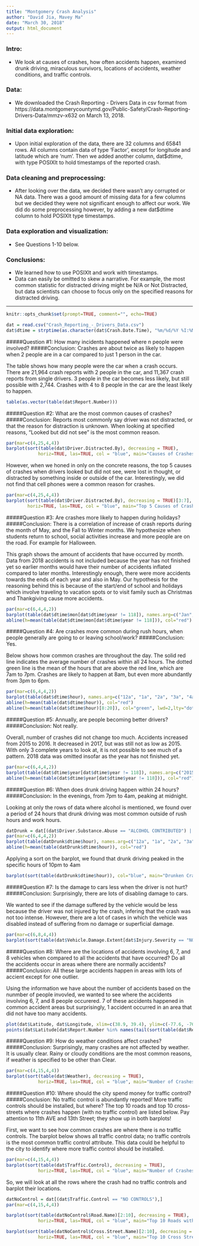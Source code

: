 ```yaml
---
title: "Montgomery Crash Analysis"
author: "David Jia, Mavey Ma"
date: "March 30, 2018"
output: html_document
---
```


### Intro: 
* We look at causes of crashes, how often accidents happen, examined drunk driving, miraculous survivors, locations of accidents, weather conditions, and traffic controls.

### Data: 
* We downloaded the Crash Reporting - Drivers Data in csv format from https://data.montgomerycountymd.gov/Public-Safety/Crash-Reporting-Drivers-Data/mmzv-x632 on March 13, 2018. 

### Initial data exploration:
* Upon initial exploration of the data, there are 32 columns and 65841 rows. All columns contain data of type 'Factor', except for longitude and latitude which are 'num'. Then we added another column, dat$dtime, with type POSIXlt to hold timestamps of the reported crash.

### Data cleaning and preprocessing:
* After looking over the data, we decided there wasn't any corrupted or NA data. There was a good amount of missing data for a few columns but we decided they were not significant enough to affect our work. We did do some preprocessing however, by adding a new dat$dtime column to hold POSIXlt type timestamps.

### Data exploration and visualization:
* See Questions 1-10 below.

### Conclusions:
* We learned how to use POSIXlt and work with timestamps.
* Data can easily be omitted to skew a narrative. For example, the most common statistic for distracted driving might be N/A or Not Distracted, but data scientists can choose to focus only on the specified reasons for distracted driving. 

----------------------------------------------------------------------------------------


```r
knitr::opts_chunk$set(prompt=TRUE, comment="", echo=TRUE)
```

```r
dat = read.csv("Crash_Reporting_-_Drivers_Data.csv")
dat$dtime = strptime(as.character(dat$Crash.Date.Time), "%m/%d/%Y %I:%M:%S %p", tz="America/New_York")
```

#####Question #1: How many incidents happened where n people were involved?
#####Conclusion: Crashes are about twice as likely to happen when 2 people are in a car compared to just 1 person in the car.
    
The table shows how many people were the car when a crash occurs. There are 21,964 crash reports with 2 people in the car, and 11,367 crash reports from single drivers. 3 people in the car becomes less likely, but still possible with 2,744. Crashes with 4 to 8 people in the car are the least likely to happen. 

```r
table(as.vector(table(dat$Report.Number))) 
```

#####Question #2: What are the most common causes of crashes?
#####Conclusion: Reports most commonly say driver was not distracted, or that the reason for distraction is unknown. When looking at specified reasons, "Looked but did not see" is the most common reason. 

```r
par(mar=c(4,25,4,4))
barplot(sort(table(dat$Driver.Distracted.By), decreasing = TRUE), 
            horiz=TRUE, las=TRUE, col = "blue", main="Causes of Crashes")
```

However, when we honed in only on the concrete reasons, the top 5 causes of crashes when drivers looked but did not see, were lost in thought, or distracted by something inside or outside of the car. Interestingly, we did not find that cell phones were a common reason for crashes.

```r
par(mar=c(4,25,4,4))
barplot(sort(table(dat$Driver.Distracted.By), decreasing = TRUE)[3:7], 
        horiz=TRUE, las=TRUE, col = "blue", main="Top 5 Causes of Crashes")
```

#####Question #3: Are crashes more likely to happen during holidays?
#####Conclusion: There is a correlation of increase of crash reports during the month of May, and the Fall to Winter months. We hypothesize when students return to school, social activities increase and more people are on the road. For example for Halloween. 

This graph shows the amount of accidents that have occurred by month. Data from 2018 accidents is not included because the year has not finished yet so earlier months would have their number of accidents inflated compared to later months. Interestingly enough, there were more accidents towards the ends of each year and also in May. Our hypothesis for the reasoning behind this is because of the start/end of school and holidays which involve traveling to vacation spots or to visit family such as Christmas and Thankgiving cause more accidents. 

```r
par(mar=c(6,4,4,2))
barplot(table(dat$dtime$mon[dat$dtime$year != 118]), names.arg=c("Jan", "Feb", "Mar", "Apr", "May", "Jun", "Jul", "Aug", "Sep", "Oct", "Nov", "Dec"), col="blue", main="Accidents by Month", xlab="Month", ylab="Number of Accidents", ylim=c(0, 6000))
abline(h=mean(table(dat$dtime$mon[dat$dtime$year != 118])), col="red")
```

#####Question #4: Are crashes more common during rush hours, when people generally are going to or leaving school/work?
#####Conclusion: Yes.

Below shows how common crashes are throughout the day. The solid red line indicates the average number of crashes within all 24 hours. The dotted green line is the mean of the hours that are above the red line, which are 7am to 7pm. Crashes are likely to happen at 8am, but even more abundantly from 3pm to 6pm. 

```r
par(mar=c(6,4,4,2))
barplot(table(dat$dtime$hour), names.arg=c("12a", "1a", "2a", "3a", "4a", "5a", "6a", "7a", "8a", "9a", "10a", "11a", "12p", "1p", "2p", "3p", "4p", "5p", "6p", "7p", "8p", "9p", "10p", "11p"), col="blue", main="Accidents by Hour", xlab="Time (AM/PM)", ylab="Number of Accidents", ylim=c(0, 6000))
abline(h=mean(table(dat$dtime$hour)), col="red")
abline(h=mean(table(dat$dtime$hour)[8:20]), col="green", lwd=2,lty="dotted")
```

#####Question #5: Annually, are people becoming better drivers?
#####Conclusion: Not really.

Overall, number of crashes did not change too much. Accidents increased from 2015 to 2016. It decreased in 2017, but was still not as low as 2015. With only 3 complete years to look at, it is not possible to see much of a pattern. 2018 data was omitted insofar as the year has not finished yet. 

```r
par(mar=c(6,4,4,2))
barplot(table(dat$dtime$year[dat$dtime$year != 118]), names.arg=c("2015", "2016", "2017"), col="blue", main="Annual Crashes", xlab="Year", ylab="Number of Accidents")
abline(h=mean(table(dat$dtime$year[dat$dtime$year != 118])), col="red")
```

#####Question #6: When does drunk driving happen within 24 hours?
#####Conclusion: In the evenings, from 7pm to 4am, peaking at midnight.

Looking at only the rows of data where alcohol is mentioned, we found over a period of 24 hours that drunk driving was most common outside of rush hours and work hours. 

```r
datDrunk = dat[(dat$Driver.Substance.Abuse == "ALCOHOL CONTRIBUTED") | (dat$Driver.Substance.Abuse == "ALCOHOL PRESENT"),]
par(mar=c(6,4,4,2))
barplot(table(datDrunk$dtime$hour), names.arg=c("12a", "1a", "2a", "3a", "4a", "5a", "6a", "7a", "8a", "9a", "10a", "11a", "12p", "1p", "2p", "3p", "4p", "5p", "6p", "7p", "8p", "9p", "10p", "11p"), col="blue", main="Drunken Crashes by Hour", xlab="Time (AM/PM)", ylab="Number of Accidents", ylim=c(0, 250))
abline(h=mean(table(datDrunk$dtime$hour)), col="red")
```

Applying a sort on the barplot, we found that drunk driving peaked in the specific hours of 10pm to 4am

```r
barplot(sort(table(datDrunk$dtime$hour)), col="blue", main="Drunken Crashes by Hour", xlab="Time (AM/PM)", ylab="Number of Accidents", ylim=c(0, 250))
```

#####Question #7: Is the damage to cars less when the driver is not hurt?
#####Conclusion: Surprisingly, there are lots of disabling damage to cars.

We wanted to see if the damage suffered by the vehicle would be less because the driver was not injured by the crash, infering that the crash was not too intense. However, there are a lot of cases in which the vehicle was disabled instead of suffering from no damage or superficial damage.

```r
par(mar=c(6,8,4,4))
barplot(sort(table(dat$Vehicle.Damage.Extent[dat$Injury.Severity == "NO APPARENT INJURY"]), decreasing= TRUE), horiz=TRUE, las=TRUE, col="blue", xlim=c(0,20000), main="Damage to Car with No Apparent Injury to Driver")
```

#####Question #8: Where are the locations of accidents involving 6, 7, and 8 vehicles when compared to all the accidents that have occurred? Do all the accidents occur in areas where there are normally accidents?
#####Conclusion: All these large accidents happen in areas with lots of accient except for one outlier.

Using the information we have about the number of accidents based on the nunmber of people invovled, we wanted to see where the accidents involving 6, 7, and 8 people occurered. 7 of these accidents happened in common accident areas but surprisingly, 1 accident occurred in an area that did not have too many accidents. 

```r
plot(dat$Latitude, dat$Longitude, xlim=c(38.9, 39.4), ylim=c(-77.6, -76.8), pch=20, ylab="Longitude", xlab="Latitude")
points(dat$Latitude[dat$Report.Number %in% names(tail(sort(table(dat$Report.Number)),18))], dat$Longitude[dat$Report.Number %in% names(tail(sort(table(dat$Report.Number)),18))], xlim=c(38.9, 39.4), ylim=c(-77.6, -76.8), main="Locations of 6, 7, and 8-man Accidents", col="red", pch=20)
```

#####Question #9: How do weather conditions affect crashes?
#####Conclusion: Surprisingly, many crashes are not affected by weather. It is usually clear. Rainy or cloudy conditions are the most common reasons, if weather is specified to be other than Clear.

```r
par(mar=c(4,15,4,4))
barplot(sort(table(dat$Weather), decreasing = TRUE), 
            horiz=TRUE, las=TRUE, col = "blue", main="Number of Crashes by Weather")
```

#####Question #10: Where should the city spend money for traffic control?
#####Conclusion: No traffic control is abundantly reported! More traffic controls should be installed, but where? The top 10 roads and top 10 cross-streets where crashes happen (with no traffic control) are listed below. Pay attention to 11th AVE and 13th Street; they show up in both barplots!

First, we want to see how common crashes are where there is no traffic controls. The barplot below shows all traffic control data; no traffic controls is the most common traffic control attribute. This data could be helpful to the city to identify where more traffic control should be installed.

```r
par(mar=c(4,15,4,4))
barplot(sort(table(dat$Traffic.Control), decreasing = TRUE), 
            horiz=TRUE, las=TRUE, col = "blue", main="Number of Crashes by Traffic Control")
```

So, we will look at all the rows where the crash had no traffic controls and barplot their locations. 

```r
datNoControl = dat[(dat$Traffic.Control == "NO CONTROLS"),]
par(mar=c(4,15,4,4))

barplot(sort(table(datNoControl$Road.Name)[2:10], decreasing = TRUE), 
            horiz=TRUE, las=TRUE, col = "blue", main="Top 10 Roads without Traffic Control")

barplot(sort(table(datNoControl$Cross.Street.Name)[2:10], decreasing = TRUE), 
            horiz=TRUE, las=TRUE, col = "blue", main="Top 10 Cross Streets without Traffic Control")
```